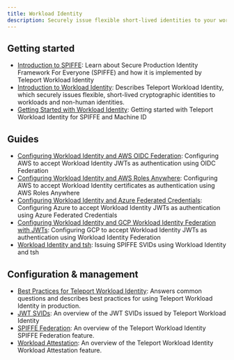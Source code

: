 ```yaml
---
title: Workload Identity
description: Securely issue flexible short-lived identities to your workloads
---
```


## Getting started
- [Introduction to SPIFFE](./spiffe.mdx): Learn about Secure Production Identity Framework For Everyone (SPIFFE) and how it is implemented by Teleport Workload Identity
- [Introduction to Workload Identity](./introduction.mdx): Describes Teleport Workload Identity, which securely issues flexible, short-lived cryptographic identities to workloads and non-human identities.
- [Getting Started with Workload Identity](./getting-started.mdx): Getting started with Teleport Workload Identity for SPIFFE and Machine ID

## Guides
- [Configuring Workload Identity and AWS OIDC Federation](./aws-oidc-federation.mdx): Configuring AWS to accept Workload Identity JWTs as authentication using OIDC Federation
- [Configuring Workload Identity and AWS Roles Anywhere](./aws-roles-anywhere.mdx): Configuring AWS to accept Workload Identity certificates as authentication using AWS Roles Anywhere
- [Configuring Workload Identity and Azure Federated Credentials](./azure-federated-credentials.mdx): Configuring Azure to accept Workload Identity JWTs as authentication using Azure Federated Credentials
- [Configuring Workload Identity and GCP Workload Identity Federation with JWTs](./gcp-workload-identity-federation-jwt.mdx): Configuring GCP to accept Workload Identity JWTs as authentication using Workload Identity Federation
- [Workload Identity and tsh](./tsh.mdx): Issuing SPIFFE SVIDs using Workload Identity and tsh

## Configuration & management
- [Best Practices for Teleport Workload Identity](./best-practices.mdx): Answers common questions and describes best practices for using Teleport Workload Identity in production.
- [JWT SVIDs](./jwt-svids.mdx): An overview of the JWT SVIDs issued by Teleport Workload Identity
- [SPIFFE Federation](./federation.mdx): An overview of the Teleport Workload Identity SPIFFE Federation feature.
- [Workload Attestation](./workload-attestation.mdx): An overview of the Teleport Workload Identity Workload Attestation feature.
